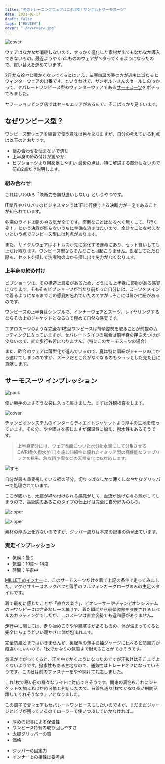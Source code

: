 ```yaml
---
title: "冬のトレーニングウェアはこれ1枚！サンボルトサーモスーツ"
date: 2021-02-17
draft: false
tags: ["REVIEW"]
cover: "./overview.jpg"
---
```


![cover](./overview.jpg)

ウェアはなかなか消耗しないので、せっかく進化した素材が出てもなかなか導入できないもの。最近ようやくn年もののウェアがヘタってくるようになったので、買い替えを進めています。

2月から徐々に暖かくなってくるとはいえ、三寒四温の寒の方が週末に当たるとウィンターウェアの出番です。というわけで、サンボルトさんのセールにのっかって、セパレートワンピース型のウィンターウェアである[サーモスーツ](http://sunvolt.co.jp/item/s-ride_tseo.html)をポチってみました。

<LinkBox url="https://store.shopping.yahoo.co.jp/sunvolt-store/fma2017s2f.html"
linkurl="https://ck.jp.ap.valuecommerce.com/servlet/referral?sid=3171302&pid=887657037&vc_url=https%3A%2F%2Fstore.shopping.yahoo.co.jp%2Fsunvolt-store%2Ffma2017s2f.html"
/>

ヤフーショッピング店ではセールエリアがあるので、そこばっかり見ています。

## なぜワンピース型？

ワンピース型ウェアを練習で使う意味は色々ありますが、自分の考えている利点は以下のとおりです。

- 組み合わせを悩まないで済む
- 上半身の締め付けが緩やか
- ビブショーツより用を足しやすい
  最後の点は、特に解説する部分もないので前の2点だけ説明します。

### 組み合わせ

これはいわゆる「決断力を無駄遣いしない」というやつです。

IT業界やバリバリのビジネスマンでは1日に行使できる決断力が一定であることが知られています。

冬場のライドは朝のやる気が全てです。面倒なことはなるべく無くして、「行くぞ！」という決意が鈍らないうちに準備を済ませたいので、余計なことを考えないという点でワンピース型には利点があります。

また、サイクルウェアはボトムスが先に劣化する運命にあり、セット買いしても上だけ残ります。ワンピース型ならそんなことは起こりません。洗濯してたたむ際も、セットを探して洗濯物の山から探し出す労力がなくなります。

### 上半身の締め付け

ビブショーツは、その構造上肩紐があるため、どうにも上半身に異物がある感覚になります。そもそもビブショーツが当たり前だった自分には、スーツをメインで着るようになるまでこの感覚を忘れていたのですが…そこには確かに紐があるのです。

ワンピースの上半身はシンプルで、インナーウェアとスーツ、レイヤリングするならその上のジャケットとなるので極めて自然な感覚です。

エアロスーツのような完全な1枚型ワンピースは前傾姿勢を取ることが前提のカッティングになっていますが、セパレートタイプの場合は前半身の押さえつけが少ないので、直立歩行も苦になりません。（特にこのサーモスーツの場合）

また、昨今のウェアは薄型化が進んでいるので、夏は特に肩紐がジャージの上から透けてしまうのですが、スーツだとこれがなくなるのもシュッとした見た目に貢献します。

## サーモスーツ インプレッション

![pack](packing.jpg)

使い勝手のよさそうな袋に入って届きました。まずは外観検査をします。

![cover](./overview.jpg)

チャンピオンシステムのインターミディエイトジャケットより厚手の生地を使っています。その分、やや固さを感じますが保温性に加え、撥水性もあるそうです。

> 上半身部分には、ウェア表面についた水分を水滴にして分散させる DWR(耐久撥水加工)を施し伸縮性に優れたイタリア製の高機能なファブリックを採用、急な雨や雪などの天候変化にも対応します。

![すそ](leg.jpg)

自分が最も重要視している裾の部分。切りっぱなしかつ薄くしなやかなグリッパーで処理されています。

ここが固いと、太腿が締め付けられる感覚がして、血流が妨げられる気がしてしまうので、高級感のあるこのタイプの仕上げは完全に自分好みのもの。

![zipper](zip1.jpg)

![zipper](zip2.jpg)

素材の厚み上仕方ないのですが、ジッパー周りは本来の記事の色が出ています。

### 実走インプレッション

- 気候：曇り
- 気温：10度～ 14度
- 時間：午前中

[MILLET のインナー](https://amzn.to/3pqy0W5)に、このサーモスーツだけを着て上記の条件で走ってみました。アクセサリーはネックバフと薄手のフルフィンガーグローブのみの生足スタイルです。

着て最初に感じたことが「直立の楽さ」、ビオレーサーやチャンピオンシステムの旧ワンピースは完全なレース向けで、着た瞬間から前傾姿勢を強要されるレベルのカッティングでしたが、このスーツは直立姿勢でも違和感がありません。

走行中に関しては、走り始めこそやや肌寒さがあるものの、体が温まってくると完全にちょうどいい暖かさに体が包まれます。

完全防風とまではいきませんが、裏起毛の薄手長袖ジャージに比べると防風力が段違いにいいので、1枚でかなりの気温まで耐えることができそうです。

気温が上がってくると、汗を中でかくようになったのですが汗抜けはそこまでよくないようです。撥水性もある生地なので、通気性はトレードオフになっていそうです。この日は前のファスナーをやや開けて対応しました。

これ1枚で寒い日の様々なライドに対応できそうです。関東の真冬もこれにジャケットを加えれば対応可能と判断したので、目論見通り1枚でかなり長い期間活躍してくれそうなウェアとなりました。

この調子で夏ウェアもセパレートワンピースにしたいのですが、まだまだジャージとビブが残っているのでローラーで使いつぶしていかなければ…

<PositiveBox>

- 厚めの記事による保温性
- ワンピース特有の取り回しやすさ
- 太腿グリッパーの質
- 価格

</PositiveBox>

<NegativeBox>

- ジッパーの固定力
- インナーとの相性は要考慮

</NegativeBox>

<LinkBox url="https://store.shopping.yahoo.co.jp/sunvolt-store/fma2017s2f.html" />

